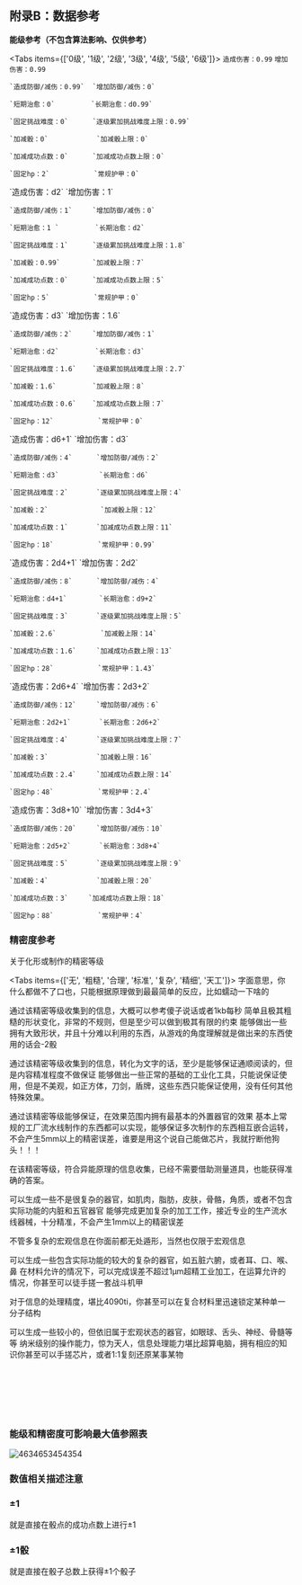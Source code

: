 
## 附录B：数据参考

**能级参考（不包含算法影响、仅供参考）**

<Tabs items={['0级', '1级', '2级', '3级', '4级', '5级', '6级']}>
  <Tab>
    `造成伤害：0.99`      `增加伤害：0.99`
    
    `造成防御/减伤：0.99`  `增加防御/减伤：0` 

    `短期治愈：0`         `长期治愈：d0.99`

    `固定挑战难度：0`      `逐级累加挑战难度上限：0.99`

    `加减骰：0`            `加减骰上限：0`   

    `加减成功点数：0`      `加减成功点数上限：0`  

    `固定hp：2`           `常规护甲：0`  
  </Tab>
    <Tab>
    `造成伤害：d2`         `增加伤害：1`
    
    `造成防御/减伤：1`     `增加防御/减伤：0` 

    `短期治愈：1 `         `长期治愈：d2`

    `固定挑战难度：1`      `逐级累加挑战难度上限：1.8`

    `加减骰：0.99`        `加减骰上限：7`   

    `加减成功点数：0`      `加减成功点数上限：5`  
    
    `固定hp：5`           `常规护甲：0`  
  </Tab>
   <Tab>
    `造成伤害：d3`         `增加伤害：1.6`
    
    `造成防御/减伤：2`     `增加防御/减伤：1` 

    `短期治愈：d2`         `长期治愈：d3`

    `固定挑战难度：1.6`    `逐级累加挑战难度上限：2.7`

    `加减骰：1.6`         `加减骰上限：8`   

    `加减成功点数：0.6`    `加减成功点数上限：7`  
    
    `固定hp：12`           `常规护甲：0`  
  </Tab>
   <Tab>
    `造成伤害：d6+1`        `增加伤害：d3`
    
    `造成防御/减伤：4`      `增加防御/减伤：2` 

    `短期治愈：d3`          `长期治愈：d6`

    `固定挑战难度：2`       `逐级累加挑战难度上限：4`

    `加减骰：2`             `加减骰上限：12`   

    `加减成功点数：1`       `加减成功点数上限：11` 
    
    `固定hp：18`           `常规护甲：0.99`  
  </Tab>
    <Tab>
    `造成伤害：2d4+1`       `增加伤害：2d2`
    
    `造成防御/减伤：8`      `增加防御/减伤：4` 

    `短期治愈：d4+1`        `长期治愈：d9+2`

    `固定挑战难度：3`       `逐级累加挑战难度上限：5`

    `加减骰：2.6`           `加减骰上限：14`   

    `加减成功点数：1.6`     `加减成功点数上限：13` 
    
    `固定hp：28`           `常规护甲：1.43`  
  </Tab>
    <Tab>
    `造成伤害：2d6+4`      `增加伤害：2d3+2`
    
    `造成防御/减伤：12`     `增加防御/减伤：6` 

    `短期治愈：2d2+1`       `长期治愈：2d6+2`

    `固定挑战难度：4`       `逐级累加挑战难度上限：7`

    `加减骰：3`            `加减骰上限：16`   

    `加减成功点数：2.4`     `加减成功点数上限：14` 
    
    `固定hp：48`           `常规护甲：2.4`   
  </Tab>
   <Tab>
    `造成伤害：3d8+10`      `增加伤害：3d4+3`
    
    `造成防御/减伤：20`     `增加防御/减伤：10` 

    `短期治愈：2d5+2`       `长期治愈：3d8+4`

    `固定挑战难度：5`       `逐级累加挑战难度上限：9`

    `加减骰：4`            `加减骰上限：20`   

    `加减成功点数：3`     `加减成功点数上限：18` 
    
    `固定hp：88`           `常规护甲：4`  
  </Tab>
</Tabs>


### 精密度参考

关于化形或制作的精密等级

<Tabs items={['无', '粗糙', '合理', '标准', '复杂', '精细', '天工']}>
  <Tab>
   字面意思，你什么都做不了口也，只能根据原理做到最最简单的反应，比如蠕动一下啥的

   通过该精密等级收集到的信息，大概可以参考傻子说话或者1kb每秒
  </Tab>
    <Tab>
   简单且极其粗糙的形状变化，非常的不规则，但是至少可以做到极其有限的约束
   能够做出一些拥有大致形状，并且十分难以利用的东西，从游戏的角度理解就是做出来的东西使用的话会-2骰

   通过该精密等级收集到的信息，转化为文字的话，至少是能够保证通顺阅读的，但是内容精准程度不做保证
  </Tab>
   <Tab>
   能够做出一些正常的基础的工业化工具，只能说保证使用，但是不美观，如正方体，刀剑，盾牌，这些东西只能保证使用，没有任何其他特殊效果。

   通过该精密等级能够保证，在效果范围内拥有最基本的外置器官的效果
  </Tab>
   <Tab>
  基本上常规的工厂流水线制作的东西都可以实现，能够保证多次制作的东西相互嵌合运转，不会产生5mm以上的精密误差，谁要是用这个说自己能做芯片，我就拧断他狗头！！！

  在该精密等级，符合异能原理的信息收集，已经不需要借助测量道具，也能获得准确的答案。

  可以生成一些不是很复杂的器官，如肌肉，脂肪，皮肤，骨骼，角质，或者不包含实际功能的内脏和五官器官
  </Tab>
    <Tab>
   能够完成更加复杂的加工工作，接近专业的生产流水线器械，十分精准，不会产生1mm以上的精密误差

   不管多复杂的宏观信息在你面前都无处遁形，当然也仅限于宏观信息

   可以生成一些包含实际功能的较大的复杂的器官，如五脏六腑，或者耳、口、喉、鼻
  </Tab>
  <Tab>
  在材料允许的情况下，可以完成误差不超过1μm超精工业加工，在运算允许的情况，你甚至可以徒手搓一套战斗机甲

  对于信息的处理精度，堪比4090ti，你甚至可以在复合材料里迅速锁定某种单一分子结构

  可以生成一些较小的，但依旧属于宏观状态的器官，如眼球、舌头、神经、骨髓等等
  </Tab>
  <Tab>
  纳米级别的操作能力，惊为天人，信息处理能力堪比超算电脑，拥有相应的知识你甚至可以手搓芯片，或者1:1复刻还原某事某物
  </Tab>
</Tabs>

<br></br>

<br></br>

### 能级和精密度可影响最大值参照表

![4634653454354](../images/命运无常异能世界规则书/canzhaobiao.png)

### 数值相关描述注意

<Steps>

### ±1
就是直接在骰点的成功点数上进行±1

### ±1骰
就是直接在骰子总数上获得±1个骰子

</Steps>

